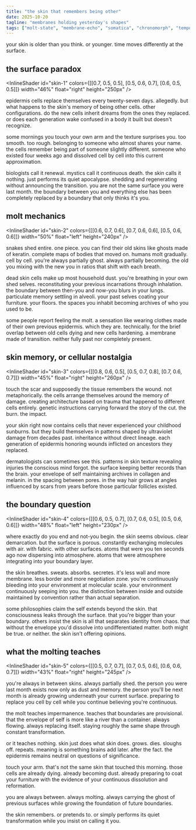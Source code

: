 ```yaml
---
title: "the skin that remembers being other"
date: 2025-10-20
tagline: "membranes holding yesterday's shapes"
tags: ["molt-state", "membrane-echo", "somatica", "chronomorph", "temporal-drift", "vertebrae-flow"]
---
```



your skin is older than you think. or younger. time moves differently at the surface.

## the surface paradox

<InlineShader id="skin-1" colors={[[0.7, 0.5, 0.5], [0.5, 0.6, 0.7], [0.6, 0.5, 0.5]]} width="46%" float="right" height="250px" />

epidermis cells replace themselves every twenty-seven days. allegedly. but what happens to the skin's memory of being other cells. other configurations. do the new cells inherit dreams from the ones they replaced. or does each generation wake confused in a body it built but doesn't recognize.

some mornings you touch your own arm and the texture surprises you. too smooth. too rough. belonging to someone who almost shares your name. the cells remember being part of someone slightly different. someone who existed four weeks ago and dissolved cell by cell into this current approximation.

biologists call it renewal. mystics call it continuous death. the skin calls it nothing. just performs its quiet apocalypse. shedding and regenerating without announcing the transition. you are not the same surface you were last month. the boundary between you and everything else has been completely replaced by a boundary that only thinks it's you.

## molt mechanics

<InlineShader id="skin-2" colors={[[0.6, 0.7, 0.6], [0.7, 0.6, 0.6], [0.5, 0.6, 0.6]]} width="50%" float="left" height="240px" />

snakes shed entire. one piece. you can find their old skins like ghosts made of keratin. complete maps of bodies that moved on. humans molt gradually. cell by cell. you're always partially ghost. always partially becoming. the old you mixing with the new you in ratios that shift with each breath.

dead skin cells make up most household dust. you're breathing in your own shed selves. reconstituting your previous incarnations through inhalation. the boundary between then-you and now-you blurs in your lungs. particulate memory settling in alveoli. your past selves coating your furniture. your floors. the spaces you inhabit becoming archives of who you used to be.

some people report feeling the molt. a sensation like wearing clothes made of their own previous epidermis. which they are. technically. for the brief overlap between old cells dying and new cells hardening. a membrane made of transition. neither fully past nor completely present.

## skin memory, or cellular nostalgia

<InlineShader id="skin-3" colors={[[0.8, 0.6, 0.5], [0.5, 0.7, 0.8], [0.7, 0.6, 0.7]]} width="45%" float="right" height="260px" />

touch the scar and supposedly the tissue remembers the wound. not metaphorically. the cells arrange themselves around the memory of damage. creating architecture based on trauma that happened to different cells entirely. genetic instructions carrying forward the story of the cut. the burn. the impact.

your skin right now contains cells that never experienced your childhood sunburns. but they build themselves in patterns shaped by ultraviolet damage from decades past. inheritance without direct lineage. each generation of epidermis honoring wounds inflicted on ancestors they replaced.

dermatologists can sometimes see this. patterns in skin texture revealing injuries the conscious mind forgot. the surface keeping better records than the brain. your envelope of self maintaining archives in collagen and melanin. in the spacing between pores. in the way hair grows at angles influenced by scars from years before those particular follicles existed.

## the boundary question

<InlineShader id="skin-4" colors={[[0.6, 0.5, 0.7], [0.7, 0.6, 0.5], [0.5, 0.6, 0.6]]} width="48%" float="left" height="230px" />

where exactly do you end and not-you begin. the skin seems obvious. clear demarcation. but the surface is porous. constantly exchanging molecules with air. with fabric. with other surfaces. atoms that were you ten seconds ago now dispersing into atmosphere. atoms that were atmosphere integrating into your boundary layer.

the skin breathes. sweats. absorbs. secretes. it's less wall and more membrane. less border and more negotiation zone. you're continuously bleeding into your environment at molecular scale. your environment continuously seeping into you. the distinction between inside and outside maintained by convention rather than actual separation.

some philosophies claim the self extends beyond the skin. that consciousness leaks through the surface. that you're bigger than your boundary. others insist the skin is all that separates identity from chaos. that without the envelope you'd dissolve into undifferentiated matter. both might be true. or neither. the skin isn't offering opinions.

## what the molting teaches

<InlineShader id="skin-5" colors={[[0.5, 0.7, 0.7], [0.7, 0.5, 0.6], [0.6, 0.6, 0.7]]} width="43%" float="right" height="245px" />

you're always in between skins. always partially shed. the person you were last month exists now only as dust and memory. the person you'll be next month is already growing underneath your current surface. preparing to replace you cell by cell while you continue believing you're continuous.

the molt teaches impermanence. teaches that boundaries are provisional. that the envelope of self is more like a river than a container. always flowing. always replacing itself. staying roughly the same shape through constant transformation.

or it teaches nothing. skin just does what skin does. grows. dies. sloughs off. repeats. meaning is something brains add later. after the fact. the epidermis remains neutral on questions of significance.

touch your arm. that's not the same skin that touched this morning. those cells are already dying. already becoming dust. already preparing to coat your furniture with the evidence of your continuous dissolution and reformation.

you are always between. always molting. always carrying the ghost of previous surfaces while growing the foundation of future boundaries.

the skin remembers. or pretends to. or simply performs its quiet transformation while you insist on calling it you.
